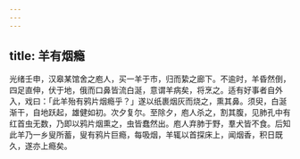 ```yaml
---
---
---
```

title: 羊有烟瘾
---



光绪壬申，汉皋某馆舍之庖人，买一羊于市，归而絷之廊下。不逾时，羊昏然倒，四足直伸，伏于地，俄而口鼻皆流白涎，意谓羊病矣，将烹之。适有好事者自外入，戏曰：「此羊殆有鸦片烟瘾乎？」遂以纸裹烟灰而烧之，熏其鼻。须臾，白涎渐干，自地跃起，雄健如初。次夕复尔。至除夕，庖人杀之，割其腹，见肺孔中有红首虫无数，乃即以鸦片烟熏之，虫皆蠢然出。庖人弃肺于野，羣犬皆不食。后知此羊乃一乡叟所蓄，叟有鸦片巨瘾，每吸烟，羊辄以首探床上，闻烟香，积日既久，遂亦上瘾矣。